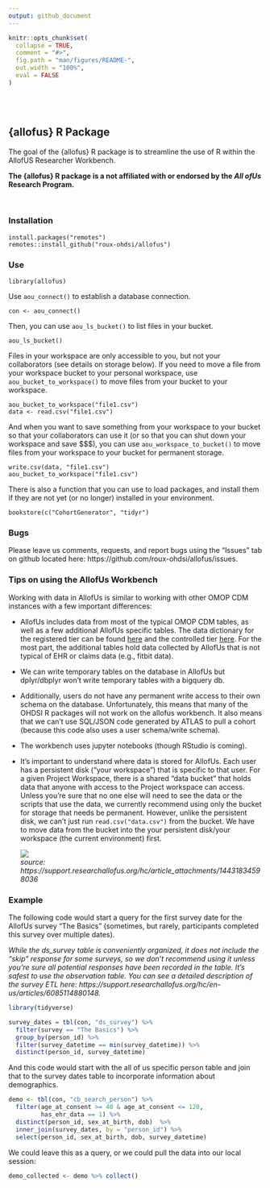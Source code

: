 ```yaml
---
output: github_document
---
```


<!-- README.md is generated from README.Rmd. Please edit that file -->

```r
knitr::opts_chunk$set(
  collapse = TRUE,
  comment = "#>",
  fig.path = "man/figures/README-",
  out.width = "100%",
  eval = FALSE
)
```

</br> 
</br> 

## {allofus} R Package

The goal of the {allofus} R package is to streamline the use of R within the AllofUS Researcher Workbench.

**The {allofus} R package is a not affiliated with or endorsed by the *All ofUs* Research Program.**

</br> 

### Installation

```
install.packages("remotes")
remotes::install_github("roux-ohdsi/allofus")
```

### Use

```
library(allofus)
```

Use `aou_connect()` to establish a database connection.
```
con <- aou_connect()
```

Then, you can use `aou_ls_bucket()` to list files in your bucket.

```
aou_ls_bucket()
```

Files in your workspace are only accessible to you, but not your collaborators (see details on storage below). If you need to move a file from your workspace bucket to your personal workspace, use `aou_bucket_to_workspace()` to move files from your bucket to your workspace.

```
aou_bucket_to_workspace("file1.csv")
data <- read.csv("file1.csv")
```

And when you want to save something from your workspace to your bucket so that your collaborators can use it (or so that you can shut down your workspace and save \$\$\$), you can use `aou_workspace_to_bucket()` to move files from your workspace to your bucket for permanent storage.

```
write.csv(data, "file1.csv")
aou_bucket_to_workspace("file1.csv")
```

There is also a function that you can use to load packages, and install them if
they are not yet (or no longer) installed in your environment. 

```
bookstore(c("CohortGenerator", "tidyr")
```

### Bugs

Please leave us comments, requests, and report bugs using the "Issues" tab on github located here: https://github.com/roux-ohdsi/allofus/issues.

### Tips on using the AllofUs Workbench

Working with data in AllofUs is similar to working with other OMOP CDM instances with a few important differences:

-   AllofUs includes data from most of the typical OMOP CDM tables, as well as a few additional AllofUs specific tables. The data dictionary for the registered tier can be found [here](https://docs.google.com/spreadsheets/d/1HNxLGGKCJFWi5dBXiFgu3nZlV6klMLiHVjqANCu03UY/edit#gid=183931508) and the controlled tier [here](https://docs.google.com/spreadsheets/d/1XLVq84LLd0VZMioF2sPwyiaPw3EFp5c8o1CTWGPH-Yc/edit#gid=183931508). For the most part, the additional tables hold data collected by AllofUs that is not typical of EHR or claims data (e.g., fitbit data).

-   We can write temporary tables on the database in AllofUs but dplyr/dbplyr won't write temporary tables with a bigquery db. 

- Additionally, users do not have any permanent write access to their own schema on the database. Unfortunately, this means that many of the OHDSI R packages will not work on the allofus workbench. It also means that we can't use SQL/JSON code generated by ATLAS to pull a cohort (because this code also uses a user schema/write schema).

-   The workbench uses jupyter notebooks (though RStudio is coming).

-   It's important to understand where data is stored for AllofUs. Each user has a persistent disk ("your workspace") that is specific to that user. For a given Project Workspace, there is a shared "data bucket" that holds data that anyone with access to the Project workspace can access. Unless you're sure that no one else will need to see the data or the scripts that use the data, we currently recommend using only the bucket for storage that needs be permanent. However, unlike the persistent disk, we can't just run `read.csv("data.csv")` from the bucket. We have to move data from the bucket into the your persistent disk/your workspace (the current environment) first.

    ![](https://support.researchallofus.org/hc/article_attachments/14431834598036)  
    *source: https://support.researchallofus.org/hc/article_attachments/14431834598036*
    
### Example

The following code would start a query for the first survey date for the AllofUs survey "The Basics" (sometimes, but rarely, participants completed this survey over multiple dates).

*While the ds_survey table is conveniently organized, it does not include the "skip" response for some surveys, so we don't recommend using it unless you're sure all potential responses have been recorded in the table. It's safest to use the observation table. You can see a detailed description of the survey ETL here: https://support.researchallofus.org/hc/en-us/articles/6085114880148.*

```r
library(tidyverse)

survey_dates = tbl(con, "ds_survey") %>%
  filter(survey == "The Basics") %>%
  group_by(person_id) %>%
  filter(survey_datetime == min(survey_datetime)) %>%
  distinct(person_id, survey_datetime)
```

And this code would start with the all of us specific person table and join that to the survey dates table to incorporate information about demographics.

```r
demo <- tbl(con, "cb_search_person") %>%
  filter(age_at_consent >= 40 & age_at_consent <= 120,
         has_ehr_data == 1) %>%
  distinct(person_id, sex_at_birth, dob)  %>%
  inner_join(survey_dates, by = "person_id") %>%
  select(person_id, sex_at_birth, dob, survey_datetime)
```

We could leave this as a query, or we could pull the data into our local session:

```r
demo_collected <- demo %>% collect()
```
